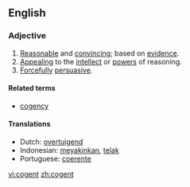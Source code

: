 ==English==

===Adjective===
{{en-adj}}

# [[Reasonable]] and [[convincing]]; based on [[evidence]].
# [[Appealing]] to the [[intellect]] or [[power]]s of reasoning.
# [[forcefully|Forcefully]] [[persuasive]].

====Related terms====
*[[cogency]]

====Translations====
*Dutch: [[overtuigend]]
*Indonesian: [[yakin|meyakinkan]], [[telak]]
*Portuguese: [[coerente]]

[[vi:cogent]]
[[zh:cogent]]